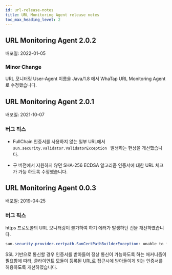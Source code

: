 ```yaml
---
id: url-release-notes
title: URL Monitoring Agent release notes
toc_max_heading_level: 2
---
```


## URL Monitoring Agent 2.0.2

배포일: 2022-01-05 

### Minor Change 

URL 모니터링 User-Agent 이름을 Java/1.8 에서 WhaTap URL Monitoring Agent 로 수정했습니다. 

## URL Monitoring Agent 2.0.1

배포일: 2021-10-07

### 버그 픽스

* FullChain 인증서를 사용하지 않는 일부 URL에서 `sun.security.validator.ValidatorException ` 발생하는 현상을 개선했습니다.

* 구 버전에서 지원하지 않던 SHA-256 ECDSA 알고리즘 인증서에 대한 URL 체크가 가능 하도록 수정했습니다.

## URL Monitoring Agent 0.0.3

배포일: 2019-04-25

### 버그 픽스

https 프로토콜의 URL 모니터링이 불가하여 하기 에러가 발생하던 건을 개선하였습니다.

```java title='Java'
sun.security.provider.certpath.SunCertPathBuilderException: unable to find valid certification path to requested target
```

SSL 기반으로 통신할 경우 인증서를 받아들여 정상 통신이 가능하도록 하는 매커니즘이 필요함에 따라, 클라이언트 모듈이 등록된 URL로 접근시에 받아들이게 되는 인증서를 허용하도록 개선하였습니다.
